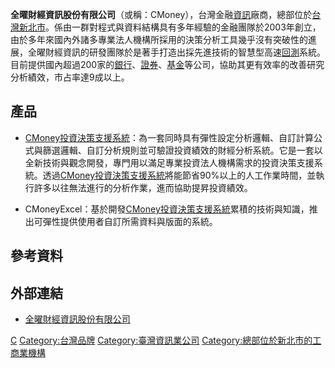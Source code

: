 {{Unreferenced|time=2016-06-15T02:01:22+00:00}}
{{Infobox Company
| company_name = 全曜財經資訊股份有限公司
| company_name_en = CMoney
| company_logo = [[File:CMoney-Logo.gif|File:CMoney-Logo.gif]]
| type = [[股份有限公司|股份有限公司]]
| company_slogan = 追求全體同仁精神與物質兩方面幸福的同時，為社會的發展與進步做出獨特的貢獻<br />Creates more money
| local_code_name = TW
| local_code = 80004909
| foundation = 2003年
| location= {{ROC-TWN}}<br />[[新北市|新北市]][[板橋區_(新北市)|板橋區]][[文化路|文化路]]一段268號12樓之2
| key_people = [[董事長|董事長]]：李金城 
| industry = [[資訊科技|資訊科技]]
| products = CMoney投資決策支援系統
| capital = [[新台幣|新台幣]]13,739,000元
| revenue = 
| operating_income =
| profit = 
| num_employees = 328人（2021年6月23日）
| accounting_period = 
| parent = 
| divisions = 
| subsid = 
| homepage = [http://www.cmoney.com.tw/ www.cmoney.com.tw]
| footnotes = 
}}

'''全曜財經資訊股份有限公司'''（或稱：CMoney），台灣金融[[資訊|資訊]]廠商，總部位於[[台灣|台灣]][[新北市|新北市]]。係由一群對程式與資料結構具有多年經驗的金融團隊於2003年創立，由於多年來國內外諸多專業法人機構所採用的決策分析工具幾乎沒有突破性的進展，全曜財經資訊的研發團隊於是著手打造出採先進技術的智慧型高速[[回測|回測]]系統。目前提供國內超過200家的[[銀行|銀行]]、[[證券|證券]]、[[基金|基金]]等公司，協助其更有效率的改善研究分析績效，市占率達9成以上。

== 產品 ==
* [[CMoney投資決策支援系統|CMoney投資決策支援系統]]：為一套同時具有彈性設定分析邏輯、自訂計算公式與篩選邏輯、自訂分析規則並可驗證投資績效的財經分析系統。它是一套以全新技術與觀念開發，專門用以滿足專業投資法人機構需求的投資決策支援系統。透過[[CMoney投資決策支援系統|CMoney投資決策支援系統]]將能節省90%以上的人工作業時間，並執行許多以往無法進行的分析作業，進而協助提昇投資績效。

* CMoneyExcel：基於開發[[CMoney投資決策支援系統|CMoney投資決策支援系統]]累積的技術與知識，推出可彈性提供使用者自訂所需資料與版面的系統。

== 參考資料 ==
{{reflist}}

== 外部連結 ==
* [http://www.cmoney.com.tw/ 全曜財經資訊股份有限公司]{{Wayback|url=http://www.cmoney.com.tw/ |date=20111022024923 }}{{zh-tw}}

[[Category:2003年成立的公司|C]]
[[Category:台灣品牌|Category:台灣品牌]]
[[Category:臺灣資訊業公司|Category:臺灣資訊業公司]]
[[Category:總部位於新北市的工商業機構|Category:總部位於新北市的工商業機構]]